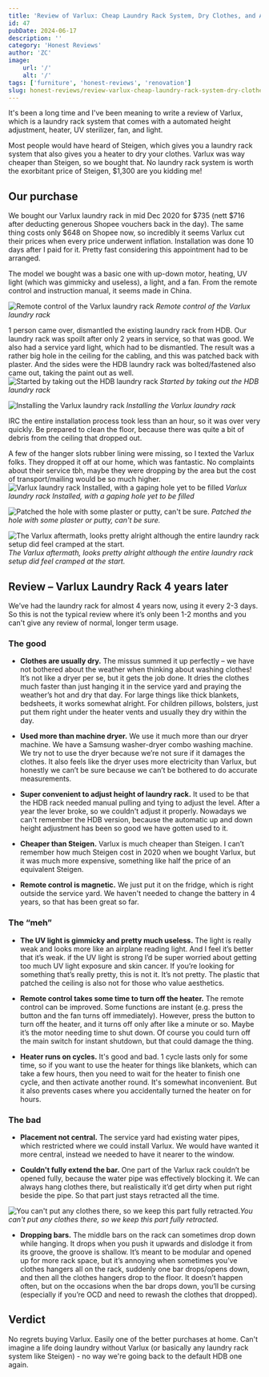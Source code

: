 ```yaml
---
title: 'Review of Varlux: Cheap Laundry Rack System, Dry Clothes, and Automatic Height Adjustment'
id: 47
pubDate: 2024-06-17
description: ''
category: 'Honest Reviews'
author: 'ZC'
image:
    url: '/'
    alt: '/'
tags: ['furniture', 'honest-reviews', 'renovation']
slug: honest-reviews/review-varlux-cheap-laundry-rack-system-dry-clothes-automatic-height-adjustment
---
```


It's been a long time and I've been meaning to write a review of Varlux, which is a laundry rack system that comes with a automated height adjustment, heater, UV sterilizer, fan, and light.

Most people would have heard of Steigen, which gives you a laundry rack system that also gives you a heater to dry your clothes. Varlux was way cheaper than Steigen, so we bought that. No laundry rack system is worth the exorbitant price of Steigen, $1,300 are you kidding me!

## Our purchase

We bought our Varlux laundry rack in mid Dec 2020 for $735 (nett $716 after deducting generous Shopee vouchers back in the day). The same thing costs only $648 on Shopee now, so incredibly it seems Varlux cut their prices when every price underwent inflation.
Installation was done 10 days after I paid for it. Pretty fast considering this appointment had to be arranged.

The model we bought was a basic one with up-down motor, heating, UV light (which was gimmicky and useless), a light, and a fan. From the remote control and instruction manual, it seems made in China.

![Remote control of the Varlux laundry rack](./images/47_20201222_112453.webp) _Remote control of the Varlux laundry rack_

1 person came over, dismantled the existing laundry rack from HDB. Our laundry rack was spoilt after only 2 years in service, so that was good. We also had a service yard light, which had to be dismantled. The result was a rather big hole in the ceiling for the cabling, and this was patched back with plaster. And the sides were the HDB laundry rack was bolted/fastened also came out, taking the paint out as well.
![Started by taking out the HDB laundry rack](./images/47_20201222_101612.webp) _Started by taking out the HDB laundry rack_

![Installing the Varlux laundry rack](./images/47_20201222_104920.webp) _Installing the Varlux laundry rack_

IRC the entire installation process took less than an hour, so it was over very quickly. Be prepared to clean the floor, because there was quite a bit of debris from the ceiling that dropped out.

A few of the hanger slots rubber lining were missing, so I texted the Varlux folks. They dropped it off at our home, which was fantastic. No complaints about their service tbh, maybe they were dropping by the area but the cost of transport/mailing would be so much higher.
![Varlux laundry rack Installed, with a gaping hole yet to be filled](./images/47_20201222_104948.webp) _Varlux laundry rack Installed, with a gaping hole yet to be filled_

![Patched the hole with some plaster or putty, can't be sure.](./images/47_20201222_112241.webp) _Patched the hole with some plaster or putty, can't be sure._

![The Varlux aftermath, looks pretty alright although the entire laundry rack setup did feel cramped at the start.](./images/47_20201222_112402.webp) _The Varlux aftermath, looks pretty alright although the entire laundry rack setup did feel cramped at the start._

## Review – Varlux Laundry Rack 4 years later

We’ve had the laundry rack for almost 4 years now, using it every 2-3 days. So this is not the typical review where it’s only been 1-2 months and you can't give any review of normal, longer term usage.

### The good

-   **Clothes are usually dry.** The missus summed it up perfectly – we have not bothered about the weather when thinking about washing clothes! It’s not like a dryer per se, but it gets the job done. It dries the clothes much faster than just hanging it in the service yard and praying the weather’s hot and dry that day. For large things like thick blankets, bedsheets, it works somewhat alright. For children pillows, bolsters, just put them right under the heater vents and usually they dry within the day.

-   **Used more than machine dryer.** We use it much more than our dryer machine. We have a Samsung washer-dryer combo washing machine. We try not to use the dryer because we’re not sure if it damages the clothes. It also feels like the dryer uses more electricity than Varlux, but honestly we can’t be sure because we can’t be bothered to do accurate measurements.

-   **Super convenient to adjust height of laundry rack.** It used to be that the HDB rack needed manual pulling and tying to adjust the level. After a year the lever broke, so we couldn't adjust it properly. Nowadays we can't remember the HDB version, because the automatic up and down height adjustment has been so good we have gotten used to it.

-   **Cheaper than Steigen.** Varlux is much cheaper than Steigen. I can’t remember how much Steigen cost in 2020 when we bought Varlux, but it was much more expensive, something like half the price of an equivalent Steigen.

-   **Remote control is magnetic.** We just put it on the fridge, which is right outside the service yard. We haven't needed to change the battery in 4 years, so that has been great so far.

### The “meh”

-   **The UV light is gimmicky and pretty much useless.** The light is really weak and looks more like an airplane reading light. And I feel it’s better that it’s weak. if the UV light is strong I’d be super worried about getting too much UV light exposure and skin cancer.
    If you’re looking for something that’s really pretty, this is not it. It’s not pretty. The plastic that patched the ceiling is also not for those who value aesthetics.

-   **Remote control takes some time to turn off the heater.** The remote control can be improved. Some functions are instant (e.g. press the button and the fan turns off immediately). However, press the button to turn off the heater, and it turns off only after like a minute or so. Maybe it’s the motor needing time to shut down. Of course you could turn off the main switch for instant shutdown, but that could damage the thing.

-   **Heater runs on cycles.** It's good and bad. 1 cycle lasts only for some time, so if you want to use the heater for things like blankets, which can take a few hours, then you need to wait for the heater to finish one cycle, and then activate another round. It's somewhat inconvenient. But it also prevents cases where you accidentally turned the heater on for hours.

### The bad

-   **Placement not central.** The service yard had existing water pipes, which restricted where we could install Varlux. We would have wanted it more central, instead we needed to have it nearer to the window.

-   **Couldn't fully extend the bar.** One part of the Varlux rack couldn’t be opened fully, because the water pipe was effectively blocking it. We can always hang clothes there, but realistically it’d get dirty when put right beside the pipe. So that part just stays retracted all the time.

![You can't put any clothes there, so we keep this part fully retracted.](./images/47_20201222_112338.webp)_You can't put any clothes there, so we keep this part fully retracted._

-   **Dropping bars.** The middle bars on the rack can sometimes drop down while hanging. It drops when you push it upwards and dislodge it from its groove, the groove is shallow. It’s meant to be modular and opened up for more rack space, but it’s annoying when sometimes you’ve clothes hangers all on the rack, suddenly one bar drops/opens down, and then all the clothes hangers drop to the floor. It doesn’t happen often, but on the occasions when the bar drops down, you’ll be cursing (especially if you’re OCD and need to rewash the clothes that dropped).

## Verdict

No regrets buying Varlux. Easily one of the better purchases at home. Can't imagine a life doing laundry without Varlux (or basically any laundry rack system like Steigen) - no way we're going back to the default HDB one again.
